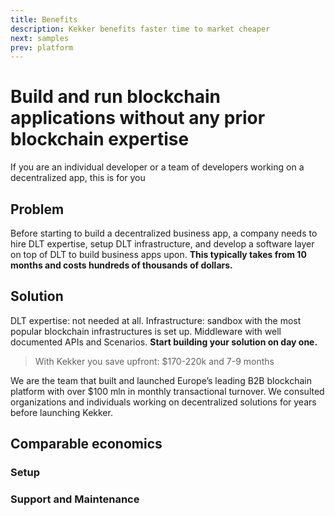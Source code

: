 ```yaml
---
title: Benefits
description: Kekker benefits faster time to market cheaper
next: samples
prev: platform
---
```



# Build and run blockchain applications without any prior blockchain expertise

If you are an individual developer or a team of developers working on a decentralized app, this is for you

## Problem

Before starting to build a decentralized business app, a company needs to hire DLT expertise, setup DLT infrastructure, 
and develop a software layer on top of DLT to build business apps upon. **This typically takes from 10 months and costs 
hundreds of thousands of dollars.**

<BenefitsProblemBlock />

## Solution

DLT expertise: not needed at all. Infrastructure: sandbox with the most popular blockchain infrastructures is set up. 
Middleware with well documented APIs and Scenarios. **Start building your solution on day one.**

<BenefitsSolutionBlock />

> With Kekker you save upfront: $170-220k and 7-9 months

We are the team that built and launched Europe’s leading B2B blockchain platform with over $100 mln in monthly 
transactional turnover. We consulted organizations and individuals working on decentralized solutions for years before 
launching Kekker.

## Comparable economics

### Setup
<ComparableEconomicsSetupBlock />

### Support and Maintenance
<ComparableEconomicsSupportBlock />
